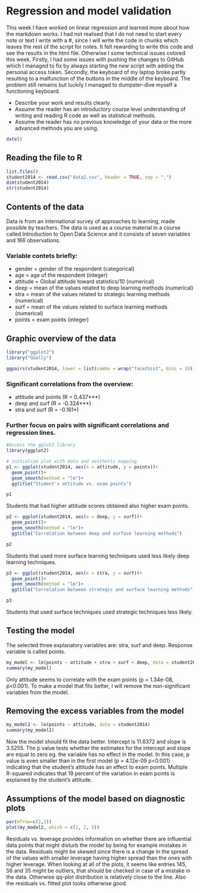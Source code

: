 # Regression and model validation

This week I have worked on linear regression and learned more about how the markdown works. I had not realised that I do not need to start every note or text I write with a #, since I will write the code in chunks which leaves the rest of the script for notes. It felt rewarding to write this code and see the results in the html file. Otherwise I some technical issues colored this week. Firstly, I had some issues with pushing the changes to GitHub which I managed to fix  by always starting the new script with adding the personal access token. Secondly, the keyboard of my laptop broke partly resulting to a malfunction of the buttons in the middle of the keyboard. The problem still remains but luckily I managed to dumpster-dive myself a functioning keyboard. 

- Describe your work and results clearly. 
- Assume the reader has an introductory course level understanding of writing and reading R code as well as statistical methods.
- Assume the reader has no previous knowledge of your data or the more advanced methods you are using.

```r
date()
```

## Reading the file to R

```r
list.files()
student2014 <- read.csv("data2.csv", header = TRUE, sep = ",")
dim(student2014)
str(student2014)
```

## Contents of the data
 
Data is from an international survey of approaches to learning, made possible by teachers. The data is used as a course material in a course called Introduction to Open Data Science and it consists of seven variables and 166 observations. 

### Variable contets briefly:
* gender = gender of the respondent (categorical)
* age = age of the respondent (integer)
* attitude = Global attitude toward statistics/10 (numerical)
* deep = mean of the values related to deep learning methods (numerical)
* stra = mean of the values related to strategic learning methods (numerical)
* surf = mean of the values related to surface learning methods (numerical)
* points = exam points (integer)

## Graphic overview of the data

```r
library("ggplot2")
library("GGally")

ggpairs(student2014, lower = list(combo = wrap("facethist", bins = 20)))
```

### Significant correlations from the overview: 
* attitude and points (R = 0.437***)
* deep and surf (R = -0.324***)
* stra and surf (R = -0.161*)

### Further focus on pairs with significant correlations and regression lines. 
```r
#Access the gglot2 library
library(ggplot2)

# initialize plot with data and aesthetic mapping
p1 <- ggplot(student2014, aes(x = attitude, y = points))+
  geom_point()+
  geom_smooth(method = "lm")+
  ggtitle("Student's attitude vs. exam points")

p1

```

 Students that had higher attitude scores obtained also higher exam points. 

```r
p2 <- ggplot(student2014, aes(x = deep, y = surf))+
  geom_point()+
  geom_smooth(method = "lm")+
  ggtitle("Correlation between deep and surface learning methods")

p2

```

 Students that used more surface learning techniques used less likely deep learning techniques. 

```r
p3 <- ggplot(student2014, aes(x = stra, y = surf))+
  geom_point()+
  geom_smooth(method = "lm")+
  ggtitle("Correlation between strategic and surface learning methods")

p3

```

 Students that used surface techniques used strategic techniques less likely. 

## Testing the model

The selected three explanatory variables are: stra, surf and deep. Response variable is called points. 

```r
my_model <- lm(points ~ attitude + stra + surf + deep, data = student2014)
summary(my_model)

```

Only attitude seems to correlate with the exam points (p = 1.34e-08, p<0.001). To make a model that fits better, I will remove the non-significant variables from the model. 

## Removing the excess variables from the model 

```r
my_model2 <- lm(points ~ attitude, data = student2014)
summary(my_model2)

```

Now the model should fit the data better. Intercept is 11.6372 and slope is 3.5255. The p value tests whether the estimates for the intercept and slope are equal to zero eg. the variable has no effect in the model. In this case, p value is even smaller than in the first model (p = 4.12e-09 p<0.001) indicating that the student's attitude has an effect to exam points. Multiple R-squared indicates that 19 percent of the variation in exam points is explained by the student's attitude. 

## Assumptions of the model based on diagnostic plots
```r
par(mfrow=c(2,2))
plot(my_model2, which = c(1, 2, 5))
```

Residuals vs. leverage provides information on whether there are influential data points that might disturb the model by being for example mistakes in the data. Residuals might be skewed since there is a change in the spread of the values with smaller leverage having higher spread than the ones with higher leverage. When looking at all of the plots, it seems like entries 145, 56 and 35 might be outliers, that should be checked in case of a mistake in the data. Otherwise qq-plot distribution is relatively close to the line. Also the residuals vs. fitted plot looks otherwise good. 
